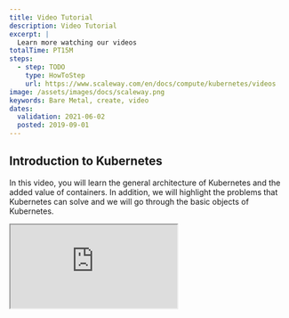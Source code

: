 ```yaml
---
title: Video Tutorial
description: Video Tutorial
excerpt: |
  Learn more watching our videos
totalTime: PT15M
steps:
  - step: TODO
    type: HowToStep
    url: https://www.scaleway.com/en/docs/compute/kubernetes/videos
image: /assets/images/docs/scaleway.png
keywords: Bare Metal, create, video
dates:
  validation: 2021-06-02
  posted: 2019-09-01
---
```


## Introduction to Kubernetes

In this video, you will learn the general architecture of Kubernetes and the added value of containers. In addition, we will highlight the problems that Kubernetes can solve and we will go through the basic objects of Kubernetes. 

<Iframe src="https://www.youtube.com/embed/xw1rmQDeeV8" title="YouTube video player" />

## Understand, verify, and act on the security of your Kubernetes clusters

In this video, you will learn how we built our managed Kubernetes product and what is the lifecycle of a cluster. In addition, we will talk about the challenges related to running Kubernetes inside Kubernetes.

<Iframe src="https://www.youtube.com/embed/9HpXdlc60d4" title="YouTube video player" />